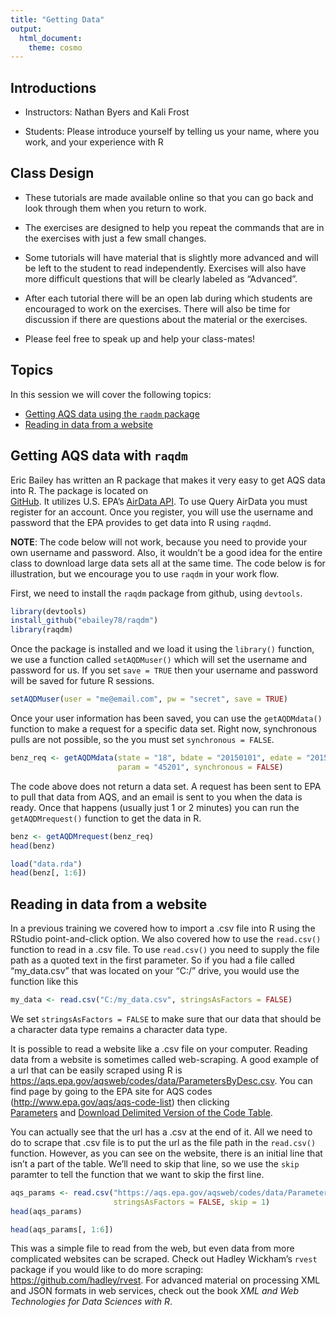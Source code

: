 ```yaml
---
title: "Getting Data"
output: 
  html_document: 
    theme: cosmo
---
```


## Introductions

- Instructors: Nathan Byers and Kali Frost

- Students: Please introduce yourself by telling us your name, where you work, 
and your experience with R

## Class Design

- These tutorials are made available online so that you can go back and look through
them when you return to work. 

- The exercises are designed to help you repeat the commands that are in the exercises
with just a few small changes.

- Some tutorials will have material that is slightly more advanced and will be
left to the student to read independently. Exercises will also have more difficult
questions that will be clearly labeled as "Advanced".

- After each tutorial there will be an open lab during which students are encouraged
to work on the exercises. There will also be time for discussion if there are questions
about the material or the exercises.

- Please feel free to speak up and help your class-mates!

## Topics

In this session we will cover the following topics:

- [Getting AQS data using the `raqdm` package](#raqdm)
- [Reading in data from a website](#scraping)


## Getting AQS data with `raqdm` {#raqdm}

Eric Bailey has written an R package that makes it very easy to get AQS data into
R. The package is located on  
<a href= "https://github.com/ebailey78/raqdm" target="_blank">GitHub</a>. It utilizes
U.S. EPA's <a href="https://aqs.epa.gov/api" target="_blank">AirData API</a>. To 
use Query AirData you must register for an account. Once
you register, you will use the username and password that the EPA provides to get
data into R using `raqdmd`.

__NOTE__: The code below will not work, because you need to provide your own
username and password. Also, it wouldn't be a good idea for the entire class to 
download large data sets all at the same time. The code below is for illustration,
but we encourage you to use `raqdm` in your work flow.

First, we need to install the `raqdm` package from github, using `devtools`.

```r
library(devtools)
install_github("ebailey78/raqdm")
library(raqdm)
```

Once the package is installed and we load it using the `library()` function,
we use a function called `setAQDMuser()` which will set the username and password
for us. If you set `save = TRUE` then your username and password will be saved
for future R sessions.

```r
setAQDMuser(user = "me@email.com", pw = "secret", save = TRUE)
```

Once your user information has been saved, you can use the `getAQDMdata()` function
to make a request for a specific data set. Right now, synchronous pulls are not
possible, so the you must set `synchronous = FALSE`.

```r
benz_req <- getAQDMdata(state = "18", bdate = "20150101", edate = "20150102",
                        param = "45201", synchronous = FALSE)
```

The code above does not return a data set. A request has been sent to EPA to pull
that data from AQS, and an email is sent to you when the data is ready. Once that
happens (usually just 1 or 2 minutes) you can run the `getAQDMrequest()` function
to get the data in R.

```r
benz <- getAQDMrequest(benz_req)
head(benz)
```
```r
load("data.rda")
head(benz[, 1:6])
```



## Reading in data from a website {#scraping}

In a previous training we covered how to import a .csv file into R using the RStudio
point-and-click option. We also covered how to use the `read.csv()` function to
read in a .csv file. To use `read.csv()` you need to supply the file path as a
quoted text in the first parameter. So if you had a file called "my_data.csv"
that was located on your "C:/" drive, you would use the function like this

```r
my_data <- read.csv("C:/my_data.csv", stringsAsFactors = FALSE)
```

We set `stringsAsFactors = FALSE` to make sure that our data that should be a 
character data type remains a character data type. 

It is possible to read a website like a .csv file on your computer. Reading data
from a website is sometimes called web-scraping. A good example of a url that can
be easily scraped using R is <a href="https://aqs.epa.gov/aqsweb/codes/data/ParametersByDesc.csv" target="_blank">
https://aqs.epa.gov/aqsweb/codes/data/ParametersByDesc.csv</a>. You can find page 
by going to the EPA site for AQS codes (<a href="http://www.epa.gov/aqs/aqs-code-list"
target="_blank">http://www.epa.gov/aqs/aqs-code-list</a>) then clicking  
<a href="https://aqs.epa.gov/aqsweb/codes/data/ParametersByDesc.html" target="_blank">
Parameters</a> and <a href="https://aqs.epa.gov/aqsweb/codes/data/ParametersByDesc.csv"
target="_blank">Download Delimited Version of the Code Table</a>.

You can actually see that the url has a .csv at the end of it. All we need to do
to scrape that .csv file is to put the url as the file path in the `read.csv()`
function. However, as you can see on the website, there is an initial line that
isn't a part of the table. We'll need to skip that line, so we use the `skip`
paramter to tell the function that we want to skip the first line.

```r
aqs_params <- read.csv("https://aqs.epa.gov/aqsweb/codes/data/ParametersByDesc.csv",
                       stringsAsFactors = FALSE, skip = 1)
head(aqs_params)
```
```r
head(aqs_params[, 1:6])
```

This was a simple file to read from the web, but even data from more complicated 
websites can be scraped. Check out Hadley Wickham's `rvest` package if you would
like to do more scraping: <a href="https://github.com/hadley/rvest" target="_blank">
https://github.com/hadley/rvest</a>. For advanced material on processing XML and 
JSON formats in web services, check out the book *XML and Web Technologies for 
Data Sciences with R*.

